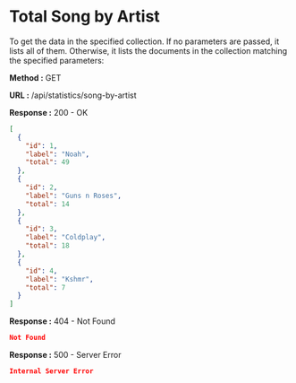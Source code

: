 
# Total Song by Artist

To get the data in the specified collection. If no parameters are passed, it lists all of them.
Otherwise, it lists the documents in the collection matching the specified parameters:

**Method :** <Badge variant="success">GET</Badge>

**URL :** <Badge variant="dark">/api/statistics/song-by-artist</Badge>

**Response :** <BadgeOutline variant="success">200 - OK</BadgeOutline>

```json
[
  {
    "id": 1,
    "label": "Noah",
    "total": 49
  },
  {
    "id": 2,
    "label": "Guns n Roses",
    "total": 14
  },
  {
    "id": 3,
    "label": "Coldplay",
    "total": 18
  },
  {
    "id": 4,
    "label": "Kshmr",
    "total": 7
  }
]
```

**Response :** <BadgeOutline variant="warning">404 - Not Found</BadgeOutline>

```json
Not Found
```

**Response :** <BadgeOutline variant="danger">500 - Server Error</BadgeOutline>

```json
Internal Server Error
```
